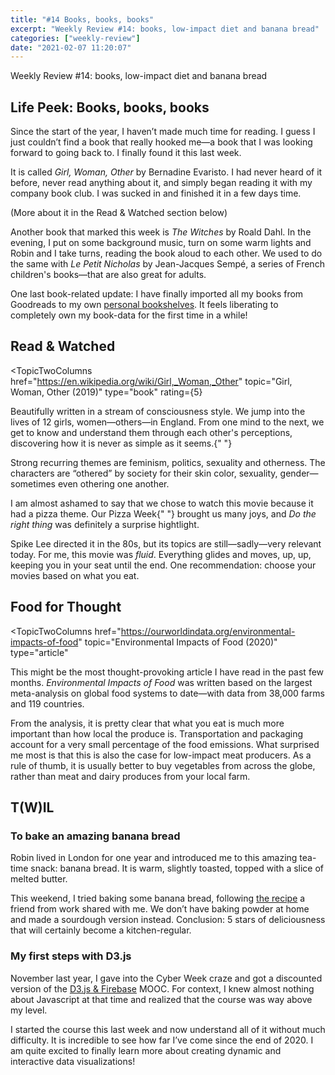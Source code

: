 ```yaml
---
title: "#14 Books, books, books"
excerpt: "Weekly Review #14: books, low-impact diet and banana bread"
categories: ["weekly-review"]
date: "2021-02-07 11:20:07"
---
```


<Flex>
  <Column double>
    <FeaturedArtistImage
      artistHref="https://dribbble.com/shots/2786339-Mariah-Idrissi-Badass"
      imageSrc="https://cdn.dribbble.com/users/39645/screenshots/2786339/dribbble2.png"
      imageAlt="Mariah Idrissi, Badass. by Maggie Bignell"
      artistName="Maggie Bignell"
    />
  </Column>
  <Column>
    <p>Weekly Review #14: books, low-impact diet and banana bread</p>
  </Column>
</Flex>

## Life Peek: Books, books, books

Since the start of the year, I haven’t made much time for reading. I guess I just couldn’t find a book that really hooked me—a book that I was looking forward to going back to. I finally found it this last week.

It is called <cite>Girl, Woman, Other</cite> by Bernadine Evaristo. I had never heard of it before, never read anything about it, and simply began reading it with my company book club. I was sucked in and finished it in a few days time.

<Comment>
  <Link href="#read-and-watched">
    (More about it in the Read & Watched section below)
  </Link>
</Comment>

Another book that marked this week is <cite>The Witches</cite> by Roald Dahl. In the evening, I put on some background music, turn on some warm lights and Robin and I take turns, reading the book aloud to each other. We used to do the same with <cite>Le Petit Nicholas</cite> by Jean-Jacques Sempé, a series of French children's books—that are also great for adults.

One last book-related update: I have finally imported all my books from Goodreads to my own [personal bookshelves](/books). It feels liberating to completely own my book-data for the first time in a while!

<h2 id="read-and-watched">Read & Watched</h2>

<TopicTwoColumns
  href="https://en.wikipedia.org/wiki/Girl,_Woman,_Other"
  topic="Girl, Woman, Other (2019)"
  type="book"
  rating={5}
>
  <p>
    Beautifully written in a stream of consciousness style. We jump into the
    lives of 12 girls, women—others—in England. From one mind to the next, we
    get to know and understand them through each other's perceptions,
    discovering how it is never as simple as it seems.{" "}
  </p>
  <p>
    Strong recurring themes are feminism, politics, sexuality and otherness. The
    characters are “othered” by society for their skin color, sexuality,
    gender—sometimes even othering one another.
  </p>
</TopicTwoColumns>
<TopicTwoColumns
  href="https://en.wikipedia.org/wiki/Do_the_Right_Thing"
  topic="Do the right thing (1989)"
  type="movie"
  rating={5}
>
  <p>
    I am almost ashamed to say that we chose to watch this movie because it had
    a pizza theme. Our <Link href="/blog/13-holiday-at-home">Pizza Week</Link>{" "}
    brought us many joys, and <cite>Do the right thing</cite> was definitely a
    surprise hightlight.
  </p>
  <p>
    Spike Lee directed it in the 80s, but its topics are still—sadly—very
    relevant today. For me, this movie was <em>fluid</em>. Everything glides and
    moves, up, up, keeping you in your seat until the end. One recommendation:
    choose your movies based on what you eat.
  </p>
</TopicTwoColumns>

## Food for Thought

<TopicTwoColumns
  href="https://ourworldindata.org/environmental-impacts-of-food"
  topic="Environmental Impacts of Food (2020)"
  type="article"
>
  <p>
    This might be the most thought-provoking article I have read in the past few
    months. <cite>Environmental Impacts of Food</cite> was written based on the
    largest meta-analysis on global food systems to date—with data from 38,000
    farms and 119 countries.
  </p>
  <p>
    From the analysis, it is pretty clear that what you eat is much more
    important than how local the produce is. Transportation and packaging
    account for a very small percentage of the food emissions. What surprised me
    most is that this is also the case for low-impact meat producers. As a rule
    of thumb, it is usually better to buy vegetables from across the globe,
    rather than meat and dairy produces from your local farm.
  </p>
</TopicTwoColumns>

## T(W)IL

### To bake an amazing banana bread

Robin lived in London for one year and introduced me to this amazing tea-time snack: banana bread. It is warm, slightly toasted, topped with a slice of melted butter.

This weekend, I tried baking some banana bread, following [the recipe](/recipe-book/banana-bread) a friend from work shared with me. We don’t have baking powder at home and made a sourdough version instead. Conclusion: 5 stars of deliciousness that will certainly become a kitchen-regular.

### My first steps with D3.js

November last year, I gave into the Cyber Week craze and got a discounted version of the [D3.js & Firebase](https://www.udemy.com/course/build-data-uis-with-d3-firebase/) MOOC. For context, I knew almost nothing about Javascript at that time and realized that the course was way above my level.

I started the course this last week and now understand all of it without much difficulty. It is incredible to see how far I’ve come since the end of 2020. I am quite excited to finally learn more about creating dynamic and interactive data visualizations!
